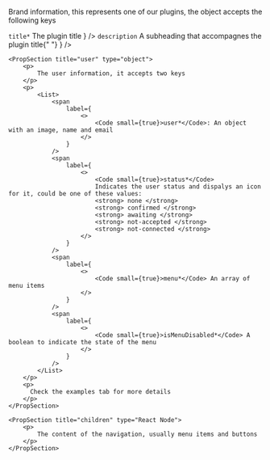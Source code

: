 
<PackageInstallGuide packageName="@wpmudev/sui-navigation" />

<Section title="Props" border={true}>
	<PropSection title="brand" type="object" defaultValue='{ title: "title", description: "" }'>
		<p>
			Brand information, this represents one of our plugins, the object accepts
			the following keys
		</p>
		<p>
			<List>
				<span
					label={
						<>
							<Code small={true}>title*</Code> The plugin title
						</>
					}
				/>
				<span
					label={
						<>
							<Code small={true}>description</Code> A subheading that
							accompagnes the plugin title{" "}
						</>
					}
				/>
			</List>
		</p>
	</PropSection>

    <PropSection title="user" type="object">
    	<p>
    		The user information, it accepts two keys
    	</p>
    	<p>
    		<List>
    			<span
    				label={
    					<>
    						<Code small={true}>user*</Code>: An object with an image, name and email
    					</>
    				}
    			/>
				<span
    				label={
    					<>
    						<Code small={true}>status*</Code>
							Indicates the user status and dispalys an icon for it, could be one of these values:   
							<strong> none </strong>
							<strong> confirmed </strong> 
							<strong> awaiting </strong>
							<strong> not-accepted </strong>
							<strong> not-connected </strong>
						</>
    				}
    			/>
    			<span
    				label={
    					<>
    						<Code small={true}>menu*</Code> An array of menu items
    					</>
    				}
    			/>
				<span
    				label={
    					<>
    						<Code small={true}>isMenuDisabled*</Code> A boolean to indicate the state of the menu
    					</>
    				}
    			/>
    		</List>
    	</p>
		<p>
		  Check the examples tab for more details
		</p>
    </PropSection>
		
    <PropSection title="children" type="React Node">
    	<p>
    		The content of the navigation, usually menu items and buttons
    	</p>
    </PropSection>

</Section>
